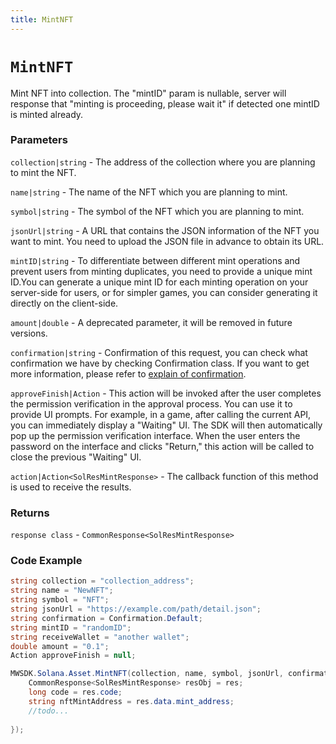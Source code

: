 ```yaml
---
title: MintNFT
---
```


# `MintNFT`

Mint NFT into collection.
The "mintID" param is nullable, server will response that "minting is proceeding, please wait it" if detected one mintID is minted already.
### Parameters
`collection|string` - The address of the collection where you are planning to mint the NFT.

`name|string` - The name of the NFT which you are planning to mint.

`symbol|string` - The symbol of the NFT which you are planning to mint.

`jsonUrl|string` - A URL that contains the JSON information of the NFT you want to mint. You need to upload the JSON file in advance to obtain its URL.

`mintID|string` - To differentiate between different mint operations and prevent users from minting duplicates, you need to provide a unique mint ID.You can generate a unique mint ID for each minting operation on your server-side for users, or for simpler games, you can consider generating it directly on the client-side.

`amount|double` - A deprecated parameter, it will be removed in future versions.

`confirmation|string` - Confirmation of this request, you can check what confirmation we have by checking Confirmation class. If you want to get more information, please refer to [explain of confirmation](https://mirrorworld.fun/docs/api-reference/unity/configuration#confirmation).

`approveFinish|Action` - This action will be invoked after the user completes the permission verification in the approval process. You can use it to provide UI prompts. For example, in a game, after calling the current API, you can immediately display a "Waiting" UI. The SDK will then automatically pop up the permission verification interface. When the user enters the password on the interface and clicks "Return," this action will be called to close the previous "Waiting" UI.

`action|Action<SolResMintResponse>` - The callback function of this method is used to receive the results.

### Returns
`response class` - `CommonResponse<SolResMintResponse>`

### Code Example
```csharp
string collection = "collection_address";
string name = "NewNFT";
string symbol = "NFT";
string jsonUrl = "https://example.com/path/detail.json";
string confirmation = Confirmation.Default;
string mintID = "randomID";
string receiveWallet = "another wallet";
double amount = "0.1";
Action approveFinish = null;

MWSDK.Solana.Asset.MintNFT(collection, name, symbol, jsonUrl, confirmation, mint_id, receiveWallet, amount, approveFinish, (res) => {
    CommonResponse<SolResMintResponse> resObj = res;
    long code = res.code;
    string nftMintAddress = res.data.mint_address;
    //todo...
    
});
```